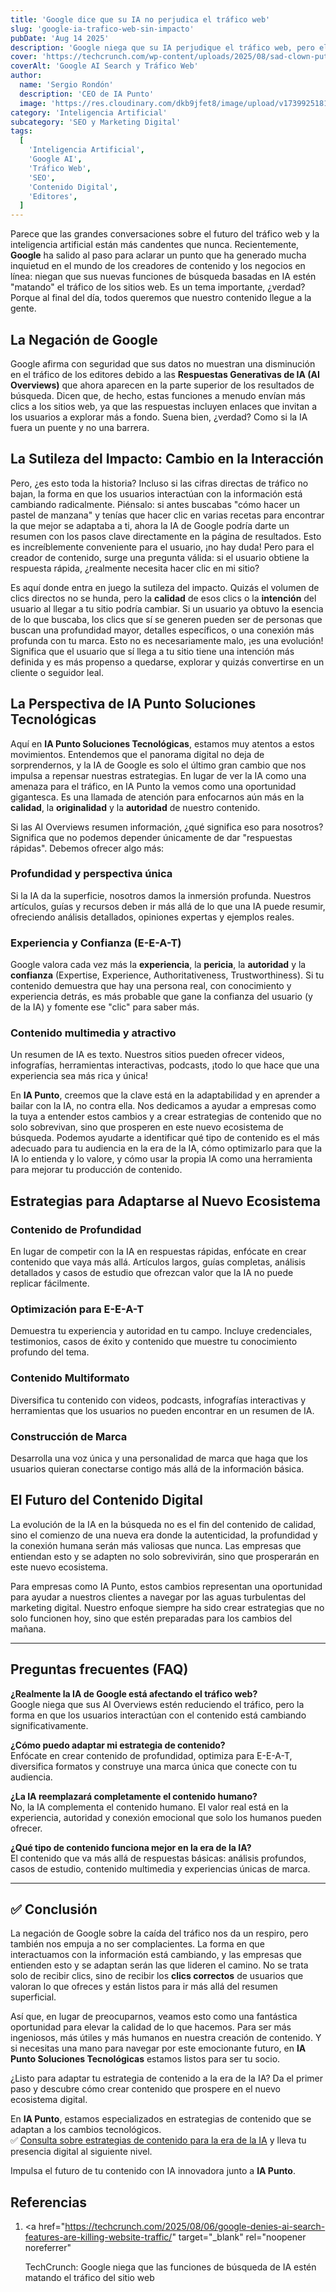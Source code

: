```yaml
---
title: 'Google dice que su IA no perjudica el tráfico web'
slug: 'google-ia-trafico-web-sin-impacto'
pubDate: 'Aug 14 2025'
description: 'Google niega que su IA perjudique el tráfico web, pero el artículo explora cómo la interacción del usuario cambia y la necesidad de adaptar estrategias de contenido para prosperar.'
cover: 'https://techcrunch.com/wp-content/uploads/2025/08/sad-clown-putting-on-makeup-GettyImages-2187826511.jpg'
coverAlt: 'Google AI Search y Tráfico Web'
author:
  name: 'Sergio Rondón'
  description: 'CEO de IA Punto'
  image: 'https://res.cloudinary.com/dkb9jfet8/image/upload/v1739925181/sergio_gdcaeh.png'
category: 'Inteligencia Artificial'
subcategory: 'SEO y Marketing Digital'
tags:
  [
    'Inteligencia Artificial',
    'Google AI',
    'Tráfico Web',
    'SEO',
    'Contenido Digital',
    'Editores',
  ]
---
```


Parece que las grandes conversaciones sobre el futuro del tráfico web y la inteligencia artificial están más candentes que nunca. Recientemente, **Google** ha salido al paso para aclarar un punto que ha generado mucha inquietud en el mundo de los creadores de contenido y los negocios en línea: niegan que sus nuevas funciones de búsqueda basadas en IA estén "matando" el tráfico de los sitios web. Es un tema importante, ¿verdad? Porque al final del día, todos queremos que nuestro contenido llegue a la gente.

<h2 id="la-negacion-de-google">La Negación de Google</h2>

Google afirma con seguridad que sus datos no muestran una disminución en el tráfico de los editores debido a las **Respuestas Generativas de IA (AI Overviews)** que ahora aparecen en la parte superior de los resultados de búsqueda. Dicen que, de hecho, estas funciones a menudo envían más clics a los sitios web, ya que las respuestas incluyen enlaces que invitan a los usuarios a explorar más a fondo. Suena bien, ¿verdad? Como si la IA fuera un puente y no una barrera.

<h2 id="la-sutileza-del-impacto-cambio-en-la-interaccion">
  La Sutileza del Impacto: Cambio en la Interacción
</h2>

Pero, ¿es esto toda la historia? Incluso si las cifras directas de tráfico no bajan, la forma en que los usuarios interactúan con la información está cambiando radicalmente. Piénsalo: si antes buscabas "cómo hacer un pastel de manzana" y tenías que hacer clic en varias recetas para encontrar la que mejor se adaptaba a ti, ahora la IA de Google podría darte un resumen con los pasos clave directamente en la página de resultados. Esto es increíblemente conveniente para el usuario, ¡no hay duda! Pero para el creador de contenido, surge una pregunta válida: si el usuario obtiene la respuesta rápida, ¿realmente necesita hacer clic en mi sitio?

Es aquí donde entra en juego la sutileza del impacto. Quizás el volumen de clics directos no se hunda, pero la **calidad** de esos clics o la **intención** del usuario al llegar a tu sitio podría cambiar. Si un usuario ya obtuvo la esencia de lo que buscaba, los clics que sí se generen pueden ser de personas que buscan una profundidad mayor, detalles específicos, o una conexión más profunda con tu marca. Esto no es necesariamente malo, ¡es una evolución! Significa que el usuario que sí llega a tu sitio tiene una intención más definida y es más propenso a quedarse, explorar y quizás convertirse en un cliente o seguidor leal.

<h2 id="la-perspectiva-de-ia-punto-soluciones-tecnologicas">
  La Perspectiva de IA Punto Soluciones Tecnológicas
</h2>

Aquí en **IA Punto Soluciones Tecnológicas**, estamos muy atentos a estos movimientos. Entendemos que el panorama digital no deja de sorprendernos, y la IA de Google es solo el último gran cambio que nos impulsa a repensar nuestras estrategias. En lugar de ver la IA como una amenaza para el tráfico, en IA Punto la vemos como una oportunidad gigantesca. Es una llamada de atención para enfocarnos aún más en la **calidad**, la **originalidad** y la **autoridad** de nuestro contenido.

Si las AI Overviews resumen información, ¿qué significa eso para nosotros? Significa que no podemos depender únicamente de dar "respuestas rápidas". Debemos ofrecer algo más:

<h3 id="profundidad-y-perspectiva-unica">Profundidad y perspectiva única</h3>

Si la IA da la superficie, nosotros damos la inmersión profunda. Nuestros artículos, guías y recursos deben ir más allá de lo que una IA puede resumir, ofreciendo análisis detallados, opiniones expertas y ejemplos reales.

<h3 id="experiencia-y-confianza-e-e-a-t">Experiencia y Confianza (E-E-A-T)</h3>

Google valora cada vez más la **experiencia**, la **pericia**, la **autoridad** y la **confianza** (Expertise, Experience, Authoritativeness, Trustworthiness). Si tu contenido demuestra que hay una persona real, con conocimiento y experiencia detrás, es más probable que gane la confianza del usuario (y de la IA) y fomente ese "clic" para saber más.

<h3 id="contenido-multimedia-y-atractivo">Contenido multimedia y atractivo</h3>

Un resumen de IA es texto. Nuestros sitios pueden ofrecer videos, infografías, herramientas interactivas, podcasts, ¡todo lo que hace que una experiencia sea más rica y única!

En **IA Punto**, creemos que la clave está en la adaptabilidad y en aprender a bailar con la IA, no contra ella. Nos dedicamos a ayudar a empresas como la tuya a entender estos cambios y a crear estrategias de contenido que no solo sobrevivan, sino que prosperen en este nuevo ecosistema de búsqueda. Podemos ayudarte a identificar qué tipo de contenido es el más adecuado para tu audiencia en la era de la IA, cómo optimizarlo para que la IA lo entienda y lo valore, y cómo usar la propia IA como una herramienta para mejorar tu producción de contenido.

<h2 id="estrategias-para-adaptarse-al-nuevo-ecosistema">
  Estrategias para Adaptarse al Nuevo Ecosistema
</h2>

<h3 id="contenido-de-profundidad">Contenido de Profundidad</h3>

En lugar de competir con la IA en respuestas rápidas, enfócate en crear contenido que vaya más allá. Artículos largos, guías completas, análisis detallados y casos de estudio que ofrezcan valor que la IA no puede replicar fácilmente.

<h3 id="optimizacion-para-e-e-a-t">Optimización para E-E-A-T</h3>

Demuestra tu experiencia y autoridad en tu campo. Incluye credenciales, testimonios, casos de éxito y contenido que muestre tu conocimiento profundo del tema.

<h3 id="contenido-multiformato">Contenido Multiformato</h3>

Diversifica tu contenido con videos, podcasts, infografías interactivas y herramientas que los usuarios no pueden encontrar en un resumen de IA.

<h3 id="construccion-de-marca">Construcción de Marca</h3>

Desarrolla una voz única y una personalidad de marca que haga que los usuarios quieran conectarse contigo más allá de la información básica.

<h2 id="el-futuro-del-contenido-digital">El Futuro del Contenido Digital</h2>

La evolución de la IA en la búsqueda no es el fin del contenido de calidad, sino el comienzo de una nueva era donde la autenticidad, la profundidad y la conexión humana serán más valiosas que nunca. Las empresas que entiendan esto y se adapten no solo sobrevivirán, sino que prosperarán en este nuevo ecosistema.

Para empresas como IA Punto, estos cambios representan una oportunidad para ayudar a nuestros clientes a navegar por las aguas turbulentas del marketing digital. Nuestro enfoque siempre ha sido crear estrategias que no solo funcionen hoy, sino que estén preparadas para los cambios del mañana.

---

## Preguntas frecuentes (FAQ)

**¿Realmente la IA de Google está afectando el tráfico web?**  
Google niega que sus AI Overviews estén reduciendo el tráfico, pero la forma en que los usuarios interactúan con el contenido está cambiando significativamente.

**¿Cómo puedo adaptar mi estrategia de contenido?**  
Enfócate en crear contenido de profundidad, optimiza para E-E-A-T, diversifica formatos y construye una marca única que conecte con tu audiencia.

**¿La IA reemplazará completamente el contenido humano?**  
No, la IA complementa el contenido humano. El valor real está en la experiencia, autoridad y conexión emocional que solo los humanos pueden ofrecer.

**¿Qué tipo de contenido funciona mejor en la era de la IA?**  
El contenido que va más allá de respuestas básicas: análisis profundos, casos de estudio, contenido multimedia y experiencias únicas de marca.

---

## ✅ Conclusión

La negación de Google sobre la caída del tráfico nos da un respiro, pero también nos empuja a no ser complacientes. La forma en que interactuamos con la información está cambiando, y las empresas que entienden esto y se adaptan serán las que lideren el camino. No se trata solo de recibir clics, sino de recibir los **clics correctos** de usuarios que valoran lo que ofreces y están listos para ir más allá del resumen superficial.

Así que, en lugar de preocuparnos, veamos esto como una fantástica oportunidad para elevar la calidad de lo que hacemos. Para ser más ingeniosos, más útiles y más humanos en nuestra creación de contenido. Y si necesitas una mano para navegar por este emocionante futuro, en **IA Punto Soluciones Tecnológicas** estamos listos para ser tu socio.

¿Listo para adaptar tu estrategia de contenido a la era de la IA? Da el primer paso y descubre cómo crear contenido que prospere en el nuevo ecosistema digital.

En **IA Punto**, estamos especializados en estrategias de contenido que se adaptan a los cambios tecnológicos.  
✅ <a href="https://www.iapunto.com/contacto" target="_blank" rel="noopener noreferrer">Consulta sobre estrategias de contenido para la era de la IA</a> y lleva tu presencia digital al siguiente nivel.

Impulsa el futuro de tu contenido con IA innovadora junto a **IA Punto**.

<h2 id="referencias">Referencias</h2>

1. <a
     href="https://techcrunch.com/2025/08/06/google-denies-ai-search-features-are-killing-website-traffic/"
     target="_blank"
     rel="noopener noreferrer"
   >
     TechCrunch: Google niega que las funciones de búsqueda de IA estén matando
     el tráfico del sitio web
   </a>
